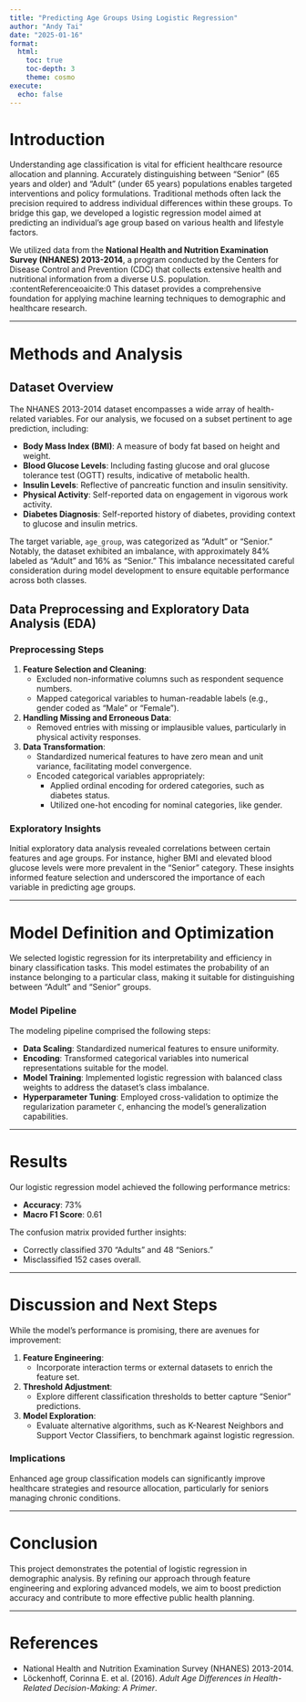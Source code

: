 ```yaml
---
title: "Predicting Age Groups Using Logistic Regression"
author: "Andy Tai"
date: "2025-01-16"
format:
  html:
    toc: true
    toc-depth: 3
    theme: cosmo
execute:
  echo: false
---
```


# Introduction

Understanding age classification is vital for efficient healthcare resource allocation and planning. Accurately distinguishing between "Senior" (65 years and older) and "Adult" (under 65 years) populations enables targeted interventions and policy formulations. Traditional methods often lack the precision required to address individual differences within these groups. To bridge this gap, we developed a logistic regression model aimed at predicting an individual's age group based on various health and lifestyle factors.

We utilized data from the **National Health and Nutrition Examination Survey (NHANES) 2013-2014**, a program conducted by the Centers for Disease Control and Prevention (CDC) that collects extensive health and nutritional information from a diverse U.S. population. :contentReference[oaicite:0]{index=0} This dataset provides a comprehensive foundation for applying machine learning techniques to demographic and healthcare research.

---

# Methods and Analysis

## Dataset Overview

The NHANES 2013-2014 dataset encompasses a wide array of health-related variables. For our analysis, we focused on a subset pertinent to age prediction, including:

- **Body Mass Index (BMI)**: A measure of body fat based on height and weight.
- **Blood Glucose Levels**: Including fasting glucose and oral glucose tolerance test (OGTT) results, indicative of metabolic health.
- **Insulin Levels**: Reflective of pancreatic function and insulin sensitivity.
- **Physical Activity**: Self-reported data on engagement in vigorous work activity.
- **Diabetes Diagnosis**: Self-reported history of diabetes, providing context to glucose and insulin metrics.

The target variable, `age_group`, was categorized as "Adult" or "Senior." Notably, the dataset exhibited an imbalance, with approximately 84% labeled as "Adult" and 16% as "Senior." This imbalance necessitated careful consideration during model development to ensure equitable performance across both classes.

## Data Preprocessing and Exploratory Data Analysis (EDA)

### Preprocessing Steps

1. **Feature Selection and Cleaning**:
   - Excluded non-informative columns such as respondent sequence numbers.
   - Mapped categorical variables to human-readable labels (e.g., gender coded as "Male" or "Female").

2. **Handling Missing and Erroneous Data**:
   - Removed entries with missing or implausible values, particularly in physical activity responses.

3. **Data Transformation**:
   - Standardized numerical features to have zero mean and unit variance, facilitating model convergence.
   - Encoded categorical variables appropriately:
     - Applied ordinal encoding for ordered categories, such as diabetes status.
     - Utilized one-hot encoding for nominal categories, like gender.

### Exploratory Insights

Initial exploratory data analysis revealed correlations between certain features and age groups. For instance, higher BMI and elevated blood glucose levels were more prevalent in the "Senior" category. These insights informed feature selection and underscored the importance of each variable in predicting age groups.

---

# Model Definition and Optimization

We selected logistic regression for its interpretability and efficiency in binary classification tasks. This model estimates the probability of an instance belonging to a particular class, making it suitable for distinguishing between "Adult" and "Senior" groups.

### Model Pipeline

The modeling pipeline comprised the following steps:

- **Data Scaling**: Standardized numerical features to ensure uniformity.
- **Encoding**: Transformed categorical variables into numerical representations suitable for the model.
- **Model Training**: Implemented logistic regression with balanced class weights to address the dataset's class imbalance.
- **Hyperparameter Tuning**: Employed cross-validation to optimize the regularization parameter `C`, enhancing the model's generalization capabilities.

---

# Results

Our logistic regression model achieved the following performance metrics:

- **Accuracy**: 73%
- **Macro F1 Score**: 0.61

The confusion matrix provided further insights:

- Correctly classified 370 "Adults" and 48 "Seniors."
- Misclassified 152 cases overall.

---

# Discussion and Next Steps

While the model's performance is promising, there are avenues for improvement:

1. **Feature Engineering**:
   - Incorporate interaction terms or external datasets to enrich the feature set.

2. **Threshold Adjustment**:
   - Explore different classification thresholds to better capture "Senior" predictions.

3. **Model Exploration**:
   - Evaluate alternative algorithms, such as K-Nearest Neighbors and Support Vector Classifiers, to benchmark against logistic regression.

### Implications

Enhanced age group classification models can significantly improve healthcare strategies and resource allocation, particularly for seniors managing chronic conditions.

---

# Conclusion

This project demonstrates the potential of logistic regression in demographic analysis. By refining our approach through feature engineering and exploring advanced models, we aim to boost prediction accuracy and contribute to more effective public health planning.

---

# References

- National Health and Nutrition Examination Survey (NHANES) 2013-2014.
- Löckenhoff, Corinna E. et al. (2016). *Adult Age Differences in Health-Related Decision-Making: A Primer*.

